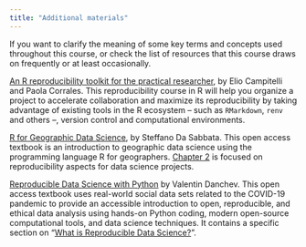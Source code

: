 ---
title: "Additional materials"
---

If you want to clarify the meaning of some key terms and concepts used throughout this course, or check the list of resources that this course draws on frequently or at least occasionally.


[An R reproducibility toolkit for the practical researcher](https://reproducibility.rocks/), by Elio Campitelli and Paola Corrales. This reproducibility course in R will help you organize a project to accelerate collaboration and maximize its reproducibility by taking advantage of existing tools in the R ecosystem – such as `RMarkdown`, `renv` and others –, version control and computational environments.

[R for Geographic Data Science](https://sdesabbata.github.io/r-for-geographic-data-science/), by Steffano Da Sabbata. This open access textbook is an introduction to geographic data science using the programming language R for geographers. [Chapter 2](https://sdesabbata.github.io/r-for-geographic-data-science/reproducible-data-science.html#reproducible-data-science) is focused on reproducibility aspects for data science projects. 

[Reproducible Data Science with Python](https://valdanchev.github.io/reproducible-data-science-python/intro.html) by Valentin Danchev. This open access textbook uses real-world social data sets related to the COVID-19 pandemic to provide an accessible introduction to open, reproducible, and ethical data analysis using hands-on Python coding, modern open-source computational tools, and data science techniques. It contains a specific section on "[What is Reproducible Data Science?](https://valdanchev.github.io/reproducible-data-science-python/notebooks/00_textbook_outline.html#what-is-reproducible-data-science)".
